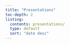 ```yaml
---
title: "Presentations"
toc-depth: 2
listing: 
  contents: presentations/
  type: default
  sort: "date desc"
---
```

